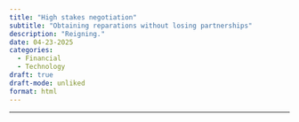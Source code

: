 ```yaml
---
title: "High stakes negotiation"
subtitle: "Obtaining reparations without losing partnerships"
description: "Reigning."
date: 04-23-2025
categories: 
  - Financial
  - Technology
draft: true
draft-mode: unliked
format: html
---
```


---

